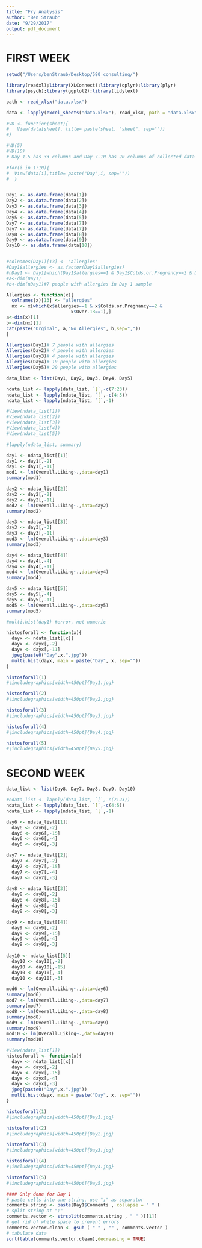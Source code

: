 ```yaml
---
title: "Fry Analysis"
author: "Ben Straub"
date: "9/29/2017"
output: pdf_document
---
```


# FIRST WEEK

```r
setwd("/Users/benStraub/Desktop/580_consulting/")

library(readxl);library(XLConnect);library(dplyr);library(plyr)
library(psych);library(ggplot2);library(tidytext)

path <- read_xlsx("data.xlsx")

data <- lapply(excel_sheets("data.xlsx"), read_xlsx, path = "data.xlsx")

#VD <- function(sheet){
#   View(data[sheet], title= paste(sheet, "sheet", sep=""))
#}

#VD(5)
#VD(10)
# Day 1-5 has 33 columns and Day 7-10 has 20 columns of collected data

#for(i in 1:10){
#  View(data[i],title= paste("Day",i, sep=""))
#  }


Day1 <- as.data.frame(data[1])
Day2 <- as.data.frame(data[2])
Day3 <- as.data.frame(data[3])
Day4 <- as.data.frame(data[4])
Day5 <- as.data.frame(data[5])
Day7 <- as.data.frame(data[7])
Day7 <- as.data.frame(data[7])
Day8 <- as.data.frame(data[8])
Day9 <- as.data.frame(data[9])
Day10 <- as.data.frame(data[10])


#colnames(Day1)[13] <- "allergies"
#Day1$allergies <- as.factor(Day1$allergies)
#nDay1 <- Day1[which(Day1$allergies==1 & Day1$Colds.or.Pregnancy==2 & Day1$Over.18==1),]
#a<-dim(Day1)
#b<-dim(nDay1)#7 people with allergies in Day 1 sample  

Allergies <- function(x){
  colnames(x)[13] <- "allergies"
  nx <- x[which(x$allergies==1 & x$Colds.or.Pregnancy==2 & 
                        x$Over.18==1),]
a<-dim(x)[1]
b<-dim(nx)[1]
cat(paste("Orginal", a,"No Allergies", b,sep=","))
}

Allergies(Day1)# 7 people with allergies
Allergies(Day2)# 4 people with allergies
Allergies(Day3)# 4 people with allergies
Allergies(Day4)# 10 people with allergies
Allergies(Day5)# 20 people with allergies

data_list <- list(Day1, Day2, Day3, Day4, Day5)

ndata_list <- lapply(data_list, `[`,-c(7:23))
ndata_list <- lapply(ndata_list, `[`,-c(4:5))
ndata_list <- lapply(ndata_list, `[`,-1)

#View(ndata_list[1])
#View(ndata_list[2])
#View(ndata_list[3])
#View(ndata_list[4])
#View(ndata_list[5])

#lapply(ndata_list, summary)
```

```r
day1 <- ndata_list[[1]]
day1 <- day1[,-2]
day1 <- day1[,-11]
mod1 <- lm(Overall.Liking~.,data=day1)
summary(mod1)

day2 <- ndata_list[[2]]
day2 <- day2[,-2]
day2 <- day2[,-11]
mod2 <- lm(Overall.Liking~.,data=day2)
summary(mod2)

day3 <- ndata_list[[3]]
day3 <- day3[,-3]
day3 <- day3[,-11]
mod3 <- lm(Overall.Liking~.,data=day3)
summary(mod3)

day4 <- ndata_list[[4]]
day4 <- day4[,-4]
day4 <- day4[,-11]
mod4 <- lm(Overall.Liking~.,data=day4)
summary(mod4)

day5 <- ndata_list[[5]]
day5 <- day5[,-4]
day5 <- day5[,-11]
mod5 <- lm(Overall.Liking~.,data=day5)
summary(mod5)

#multi.hist(day1) #error, not numeric

```
  
```r
histosforall <- function(x){
  dayx <- ndata_list[[x]]
  dayx <- dayx[,-2]
  dayx <- dayx[,-11]
  jpeg(paste0("Day",x,".jpg"))
  multi.hist(dayx, main = paste("Day", x, sep=""))
}
```

```r
histosforall(1)
#\includegraphics[width=450pt]{Day1.jpg}
```

```r
histosforall(2)
#\includegraphics[width=450pt]{Day2.jpg}
```

```r
histosforall(3)
#\includegraphics[width=450pt]{Day3.jpg}
```

```r
histosforall(4)
#\includegraphics[width=450pt]{Day4.jpg}
```

```r
histosforall(5)
#\includegraphics[width=450pt]{Day5.jpg}
```

# SECOND WEEK

```r
data_list <- list(Day8, Day7, Day8, Day9, Day10)

#ndata_list <- lapply(data_list, `[`,-c(7:23))
ndata_list <- lapply(data_list, `[`,-c(4:5))
ndata_list <- lapply(ndata_list, `[`,-1)

day6 <- ndata_list[[1]]
  day6 <- day6[,-2]
  day6 <- day6[,-15]
  day6 <- day6[,-4]
  day6 <- day6[,-3]

day7 <- ndata_list[[2]]
  day7 <- day7[,-2]
  day7 <- day7[,-15]
  day7 <- day7[,-4]
  day7 <- day7[,-3]  
  
day8 <- ndata_list[[3]]
  day8 <- day8[,-2]
  day8 <- day8[,-15]
  day8 <- day8[,-4]
  day8 <- day8[,-3]

day9 <- ndata_list[[4]]
  day9 <- day9[,-2]
  day9 <- day9[,-15]
  day9 <- day9[,-4]
  day9 <- day9[,-3]
  
day10 <- ndata_list[[5]]
  day10 <- day10[,-2]
  day10 <- day10[,-15]
  day10 <- day10[,-4]
  day10 <- day10[,-3]

mod6 <- lm(Overall.Liking~.,data=day6)
summary(mod6)
mod7 <- lm(Overall.Liking~.,data=day7)
summary(mod7)
mod8 <- lm(Overall.Liking~.,data=day8)
summary(mod8)
mod9 <- lm(Overall.Liking~.,data=day9)
summary(mod9)
mod10 <- lm(Overall.Liking~.,data=day10)
summary(mod10)
```

```r
#View(ndata_list[1])
histosforall <- function(x){
  dayx <- ndata_list[[x]]
  dayx <- dayx[,-2]
  dayx <- dayx[,-15]
  dayx <- dayx[,-4]
  dayx <- dayx[,-3]
  jpeg(paste0("Day",x,".jpg"))
  multi.hist(dayx, main = paste("Day", x, sep=""))
}
```


```r
histosforall(1)
#\includegraphics[width=450pt]{Day1.jpg}
```

```r
histosforall(2)
#\includegraphics[width=450pt]{Day2.jpg}
```

```r
histosforall(3)
#\includegraphics[width=450pt]{Day3.jpg}
```

```r
histosforall(4)
#\includegraphics[width=450pt]{Day4.jpg}
```

```r
histosforall(5)
#\includegraphics[width=450pt]{Day5.jpg}
```

```r

#### Only done for Day 1
# paste cells into one string, use ";" as separator
comments.string <- paste(Day1$Comments , collapse = " " )
# split string at ";"
comments.vector <- strsplit(comments.string , " " )[[1]]
# get rid of white space to prevent errors
comments.vector.clean <- gsub ( " " , "" , comments.vector )
# tabulate data
sort(table(comments.vector.clean),decreasing = TRUE)
```
